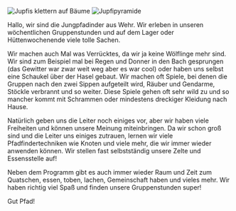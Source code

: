 
<GroupOverview name="Jungpfadfinder" time="Dienstag 18:00 bis 20:00 und 18:30 - 20:30" age="ca. 10 - 13 Jahre"/>

![Jupfis klettern auf Bäume](/images/jupfis_frueh.jpg)
![Jupfipyramide](/images/jupfis_spaet.jpg)

Hallo, wir sind die Jungpfadinder aus Wehr. Wir erleben in unseren wöchentlichen Gruppenstunden und auf dem Lager oder Hüttenwochenende viele tolle Sachen.

Wir machen auch Mal was Verrücktes, da wir ja keine Wölflinge mehr sind.
Wir sind zum Beispiel mal bei Regen und Donner in den Bach gesprungen (das Gewitter war zwar weit weg aber es war cool) oder haben uns selbst eine Schaukel über der Hasel gebaut.
Wir machen oft Spiele, bei denen die Gruppen nach den zwei Sippen aufgeteilt wird, Räuber und Gendarme, Stöckle verbrannt und so weiter.
Diese Spiele gehen oft sehr wild zu und so mancher kommt mit Schrammen oder mindestens dreckiger Kleidung nach Hause.

Natürlich geben uns die Leiter noch einiges vor, aber wir haben viele Freiheiten und können unsere Meinung miteinbringen.
Da wir schon groß sind und die Leiter uns einiges zutrauen, lernen wir viele Pfadfindertechniken wie Knoten und viele mehr, die wir immer wieder anwenden können. Wir stellen fast selbstständig unsere Zelte und Essensstelle auf!

Neben dem Programm gibt es auch immer wieder Raum und Zeit zum Quatschen, essen, toben, lachen, Gemeinschaft haben und vieles mehr.
Wir haben richtig viel Spaß und finden unsere Gruppenstunden super!

Gut Pfad!
